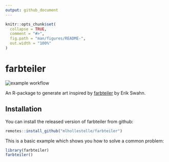 ```yaml
---
output: github_document
---
```


<!-- README.md is generated from README.Rmd. Please edit that file -->

```r
knitr::opts_chunk$set(
  collapse = TRUE,
  comment = "#>",
  fig.path = "man/figures/README-",
  out.width = "100%"
)
```

# farbteiler

<!-- badges: start -->
![example workflow](https://github.com/mlhollestelle/farbteiler/actions/workflows/r.yml/badge.svg)
<!-- badges: end -->

An R-package to generate art inspired by [farbteiler](https://erikswahn.com/farbteiler/) by Erik Swahn.

## Installation

You can install the released version of farbteiler from github:

``` r
remotes::install_github("mlhollestelle/farbteiler")
```

This is a basic example which shows you how to solve a common problem:

```r
library(farbteiler)
farbteiler()
```
